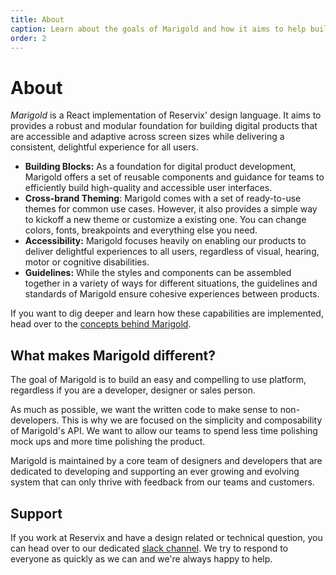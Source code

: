 ```yaml
---
title: About
caption: Learn about the goals of Marigold and how it aims to help building user interfaces.
order: 2
---
```


# About

_Marigold_ is a React implementation of Reservix' design language. It aims to provides a robust and modular foundation for building digital products that are accessible and adaptive across screen sizes while delivering a consistent, delightful experience for all users.

- **Building Blocks:** As a foundation for digital product development, Marigold offers a set of reusable components and guidance for teams to efficiently build high-quality and accessible user interfaces.
- **Cross-brand Theming**: Marigold comes with a set of ready-to-use themes for common use cases. However, it also provides a simple way to kickoff a new theme or customize a existing one. You can change colors, fonts, breakpoints and everything else you need.
- **Accessibility:** Marigold focuses heavily on enabling our products to deliver delightful experiences to all users, regardless of visual, hearing, motor or cognitive disabilities.
- **Guidelines:** While the styles and components can be assembled together in a variety of ways for different situations, the guidelines and standards of Marigold ensure cohesive experiences between products.

If you want to dig deeper and learn how these capabilities are implemented, head over to the [concepts behind Marigold](/introduction/02-concepts).

## What makes Marigold different?

The goal of Marigold is to build an easy and compelling to use platform, regardless if you are a developer, designer or sales person.

As much as possible, we want the written code to make sense to non-developers. This is why we are focused on the simplicity and composability of Marigold's API. We want to allow our teams to spend less time polishing mock ups and more time polishing the product.

Marigold is maintained by a core team of designers and developers that are dedicated to developing and supporting an ever growing and evolving system that can only thrive with feedback from our teams and customers.

## Support

If you work at Reservix and have a design related or technical question, you can head over to our dedicated [slack channel](https://reservix.slack.com/archives/C02727BNZ3J). We try to respond to everyone as quickly as we can and we're always happy to help.
